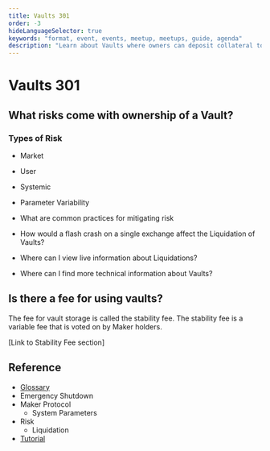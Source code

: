 ```yaml
---
title: Vaults 301
order: -3
hideLanguageSelector: true
keywords: "format, event, events, meetup, meetups, guide, agenda"
description: "Learn about Vaults where owners can deposit collateral to generate Dai."
---
```


# Vaults 301

## What risks come with ownership of a Vault?

### Types of Risk
  - Market
  - User
  - Systemic
  - Parameter Variability

- What are common practices for mitigating risk
- How would a flash crash on a single exchange affect the Liquidation of Vaults?
- Where can I view live information about Liquidations?
- Where can I find more technical information about Vaults?

## Is there a fee for using vaults?

The fee for vault storage is called the stability fee. The stability fee is a variable fee that is voted on by Maker holders.

[Link to Stability Fee section]

<Column>

<Box>

## Reference

- [Glossary]()
- Emergency Shutdown
- Maker Protocol
  - System Parameters
- Risk
  - Liquidation
- [Tutorial](/learn/vaults03/vaults-tutorial.mdx/)

</Box>

</Column>
